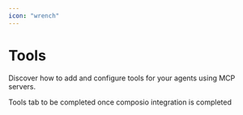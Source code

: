 ```yaml
---
icon: "wrench"
---
```


# Tools

Discover how to add and configure tools for your agents using MCP servers. 

Tools tab to be completed once composio integration is completed
